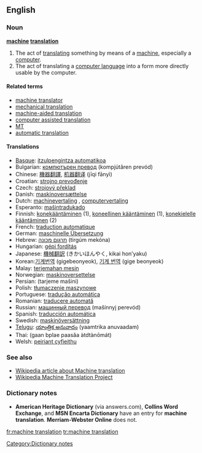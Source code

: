 ==English==
===Noun===
'''[[machine]] [[translation]]'''

# The act of [[translate|translating]] something by means of a [[machine]], especially a [[computer]].
# The act of translating a [[computer language]] into a form more directly usable by the computer.

====Related terms====
*[[machine translator]]
*[[mechanical translation]] {{obsolete}}
*[[machine-aided translation]] {{partial synonym}}
*[[computer assisted translation]] {{partial synonym}}
*[[MT]] {{abbreviation}}
*[[automatic translation]]{{mostly used by non-native speakers}}

====Translations====
*[[Basque]]: [[itzulpengintza automatikoa]]
*Bulgarian: [[компютърен превод]] (kompjútǎren prevód) {{m}}
*Chinese: [[機器翻譯]], [[机器翻译]] (jīqi fānyì)
*Croatian: [[strojno prevođenje]] {{n}}
*Czech: [[strojový překlad]] {{m}}
*Danish: [[maskinoversættelse]] {{g|Danish}}
*Dutch: [[machinevertaling]] {{f}}, [[computervertaling]] {{f}}
*Esperanto: [[maŝintradukado]]
*Finnish: [[konekääntäminen]] (1), [[koneellinen kääntäminen]] (1), [[konekielelle kääntäminen]] (2)
*French: [[traduction automatique]] {{f}}
*German: [[maschinelle Übersetzung]] {{f}}
*Hebrew: [[תרגום מכונה]] (tirgúm mekóna) {{m}}
*Hungarian: [[gépi fordítás]]
*Japanese: [[機械翻訳]] (きかいほんやく, kikai hon’yaku)
*Korean:[[기계번역]] (gigebeonyeok), [[기계 번역]] (gige beonyeok)
*Malay: [[terjemahan mesin]]
*Norwegian: [[maskinoversettelse]] {{m}}
*Persian: {{FAchar|[[ترجمه ماشینی]]}} (tarjeme mašini)
*Polish: [[tłumaczenie maszynowe]] {{n}}
*Portuguese: [[tradução automática]] {{f}}
*Romanian: [[traducere automată]] {{g|Romanian}}
*Russian: [[машинный перевод]] (mašínnyj perevód) {{m}}
*Spanish: [[traducción automática]] {{f}}
*Swedish: [[maskinöversättning]] {{c}}
*[[Telugu]]: [[యాంత్రిక అనువాదం]] (yaamtrika anuvaadam)
*Thai: {{THchar|[[การแปลภาษาอัตโนมัติ]]}} (gaan bplae paasăa àtdtànōmát)
*Welsh: [[peiriant cyfieithu]] {{g|Welsh}}

===See also===
*[[w:Machine translation|Wikipedia article about Machine translation]]
*[[m:Wikipedia Machine Translation Project|Wikipedia Machine Translation Project]]

===Dictionary notes=== 
*'''American Heritage Dictionary''' (via answers.com), '''Collins Word Exchange''', and '''MSN Encarta Dictionary''' have an entry for '''machine translation'''. '''Merriam-Webster Online''' does not.
[[Category:Dictionary notes]]

[[fr:machine translation]]
[[tr:machine translation]]